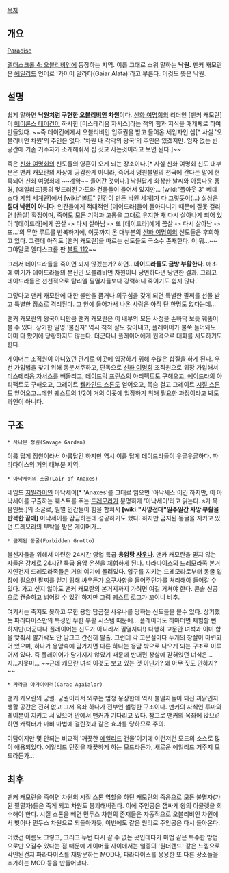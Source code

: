 [[목차]]

== 개요 ==
[[파라다이스|Paradise]]

[[엘더스크롤 4: 오블리비언]]에 등장하는 지역. 이름 그대로 소위 말하는 '''낙원.''' 맨커 캐모란은 [[에일리드]] 언어로 '가이어 알라타(Gaiar Alata)'라고 부른다. 이것도 뜻은 낙원.

== 설명 ==
쉽게 말하면 '''낙원처럼 구현한 [[오블리비언]] 차원'''이다. [[신화 여명회]]의 리더인 [맨커 캐모란]이 [[메이룬스 데이건]]이 하사한 [미스테리움 자서스]라는 책의 힘과 지식을 매개체로 하여 만들었다. ~~즉 데이건에게서 오블리비언 입주권을 받고 들어온 세입자인 셈[* 사실 '오블리비언 차원'의 주인은 없다. '차원 내 각각의 왕국'의 주인은 있겠지만. 임자 없는 빈 공간에 기존 거주자가 소개해줘서 집 짓고 사는것이라고 보면 된다.]~~

죽은 [[신화 여명회]]의 신도들의 영혼이 오게 되는 장소이다.[* 사실 신화 여명회 신도 대부분은 맨커 캐모란의 사상에 공감한게 아니라, 죽어서 영원불멸의 천국에 간다는 말에 현혹되어 신화 여명회에 ~~[[계약]]~~ 들어간 것이다.] 낙원답게 화창한 날씨와 아름다운 풍경, [에일리드]풍의 멋드러진 가도와 건물들이 들어서 있지만... [wiki:"폴아웃 3" 베데스다 게임 세계관]에서 [wiki:"볼트" 인간이 만든 낙원 세계]가 다 그렇듯이(...) 실상은 '''절대 낙원이 아니다'''. 인간들에게 적대적인 [데이드라]들이 돌아다니기 때문에 잘못 걸리면 [끔살] 확정이며, 죽어도 모든 기억과 고통을 그대로 유지한 채 다시 살아나게 되어 있어 '[데이드라]에게 끔살 -> 다시 살아남 -> 또 [데이드라]에게 끔살 -> 다시 살아남 -> 또...'의 무한 루트를 반복하기에, 이곳까지 온 대부분의 [[신화 여명회]]의 신도들은 후회하고 있다. 그런데 아직도 [맨커 캐모란]을 따르는 신도들도 극소수 존재한다. 이 뭐...~~그야말로 엘더스크롤 판 [[볼트 112]]~~

그래서 데이드라들을 죽이면 되지 않겠는가? 하면...'''데이드라들도 금방 부활한다'''. 애초에 여기가 데이드라들의 본진인 오블리비언 차원이니 당연하다면 당연한 결과. 그리고 데이드라들은 선천적으로 탐리엘 필멸자들보다 강력하니 죽이기도 쉽지 않다.

그렇다고 맨커 캐모란에 대한 불만을 품거나 의구심을 갖게 되면 특별한 팔찌를 선물 받고 특별한 장소로 격리된다. 그 안에 들어가서 나온 사람은 아직 단 한명도 없다는데...

맨커 캐모란의 왕국이니만큼 맨커 캐모란은 이 내부의 모든 사정을 손바닥 보듯 궤뚫어 볼 수 있다. 상기한 일명 '불신자' 역시 척척 잘도 찾아내고, 플레이어가 불쑥 들어와도 이미 다 봤기에 당황하지도 않는다. 더군다나 플레이어에게 원격으로 대화를 시도하기도 한다.

게이머는 조직원이 아니였던 관계로 이곳에 입장하기 위해 수많은 삽질을 하게 된다. 우선 가입법을 찾기 위해 동분서주하고, 단독으로 [[신화 여명회]] 조직원으로 위장 가입해서 [[미스테리움 자서스]]를 빼돌리고, [[데이드릭 프린스]]의 아티팩트도 구해오고, [[에이드라]]의 아티팩트도 구해오고, 그레이트 [[웰카인드 스톤]]도 얻어오고, 목숨 걸고 그레이트 [[시질 스톤]]도 얻어오고...메인 퀘스트의 1/2이 거의 이곳에 입장하기 위해 필요한 과정이라고 봐도 과언이 아니다. 

== 구조 ==
 * 사나운 정원(Savage Garden)
이름 답게 정원이라서 아름답긴 하지만 역시 이름 답게 데이드라들이 우글우글하다. 파라다이스의 거의 대부분 지역.

 * 아낙세이의 소굴(Lair of Anaxes)
네임드 [[지빌라이]]인 아낙세이[* 'Anaxes'를 그대로 읽으면 '아낙세스'이긴 하지만, 이 아낙세이를 구출하는 퀘스트를 주는 [[드레모라]]가 분명하게 '아낙세이'라고 읽는다. s가 묵음인듯.]의 소굴로, 필멸 인간들이 힘을 합쳐서 '''[wiki:"사망전대"일주일간 사망 부활을 반복한 끝에]''' 아낙세이를 감금하는데 성공하기도 했다. 하지만 금지된 동굴을 지키고 있던 드레모라의 부탁을 받은 게이머가... 

 * 금지된 동굴(Forbidden Grotto)
불신자들을 위해서 마련한 24시간 영업 특급 '''용암탕 [[사우나]]'''. 맨카 캐모란을 믿지 않는 자들은 강제로 24시간 특급 용암 온천을 체험하게 된다. 파라다이스의 [[드레모라]]족 본거지인건지 드레모라족들은 거의 여기에 몰려있다. 입구를 지키는 드레모라로부터 동굴 입장에 필요한 팔찌를 얻기 위해 싸우든가 요구사항을 들어주던가를 처리해야 들어갈 수 있다. 가고 싶지 않아도 맨커 캐모란의 본거지까지 가려면 여길 거쳐야 한다. 콘솔 신공으로 캔슬하고 넘어갈 수 있긴 하지만 그럼 퀘스트 로그가 꼬이니 비추.

여기서는 죽지도 못하고 무한 용암 담금질 사우나를 당하는 신도들을 볼수 있다. 상기했듯 파라다이스만의 특성인 무한 부활 시스템 때문에... 플레이어도 하마터면 체험할 뻔 하지만(더군다나 플레이어는 신도가 아니라서 필멸자다!) 다행히 고문관 녀석과 이미 합을 맞춰서 발가락도 안 담그고 간신히 탈출. 그런데 각 고문실마다 두개의 창살이 마련되어 있으며, 하나가 용암속에 담가지면 다른 하나는 용암 밖으로 나오게 되는 구조로 이루어져 있다. 즉 플레이어가 담가지지 않았기 때문에 반대편 창살에 갇혀있던 녀석은...지...지못미... ~~근데 캐모란 녀석 이것도 보고 있는 것 아닌가? 왜 아무 짓도 안하지?~~

 * 카라크 아가이아러(Carac Agaialor)
맨커 캐모란의 궁궐. 궁궐이라서 외부는 엄청 웅장한데 역시 불멸자들이 되신 까닭인지 생활 공간은 전혀 없고 그저 옥좌 하나가 전부인 썰렁한 구조이다. 맨커의 자식인 루마와 레이븐이 지키고 서 있으며 안에서 맨커가 기다리고 있다. 참고로 맨커의 옥좌에 앉으려 하면 캐릭터가 마비 마법에 걸린것과 같은 효과를 당하므로 주의.

여담이지만 몇 안되는 비교적 '깨끗한 [[에일리드]] 건물'이기에 이런저런 모드의 소스로 많이 애용되었다. 에일리드 던전을 깨끗하게 하는 모드라든가, 새로운 에일리드 거주지 모드라든가...

== 최후 ==
맨커 캐모란을 죽이면 차원의 시질 스톤 역할을 하던 캐모란의 죽음으로 모든 불멸자(가 된 필멸자)들은 죽게 되고 차원도 붕괴해버린다. 이에 주인공은 잽싸게 왕의 아뮬렛을 회수해야 한다. 시질 스톤을 빼면 먼두스 차원의 존재들은 자동적으로 오블리비언 차원에서 벗어나 먼두스 차원으로 되돌아가듯, 이번에도 같은 원리로 주인공은 다시 돌아온다.

어쨌건 이름도 그렇고, 그리고 두번 다시 갈 수 없는 곳인데다가 마법 같은 특수한 방법으로만 오갈수 있다는 점 때문에 게이머들 사이에서는 일종의 '원더랜드' 같은 느낌으로 각인된건지 파라다이스를 재방문하는 MOD나, 파라다이스를 응용한 또 다른 장소들을 추가하는 MOD 등을 만들어냈다.

